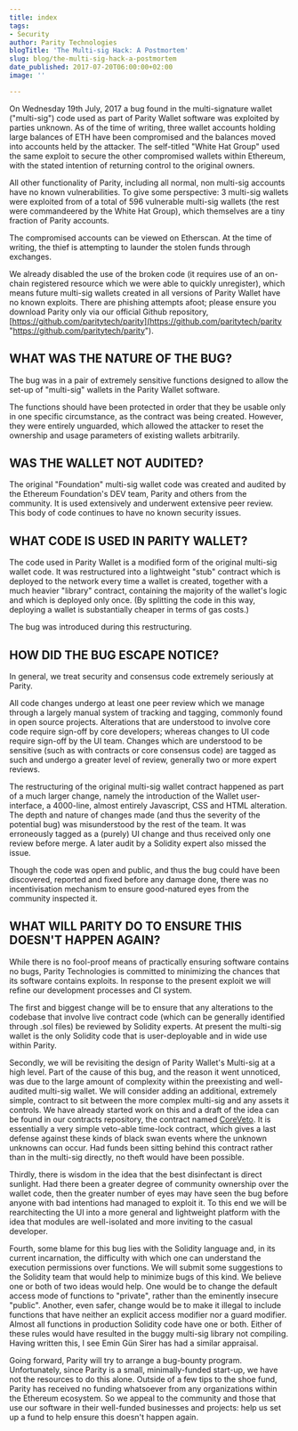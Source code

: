 ```yaml
---
title: index
tags:
- Security
author: Parity Technologies
blogTitle: 'The Multi-sig Hack: A Postmortem'
slug: blog/the-multi-sig-hack-a-postmortem
date_published: 2017-07-20T06:00:00+02:00
image: ''

---
```

On Wednesday 19th July, 2017 a bug found in the multi-signature wallet ("multi-sig") code used as part of Parity Wallet software was exploited by parties unknown. As of the time of writing, three wallet accounts holding large balances of ETH have been compromised and the balances moved into accounts held by the attacker. The self-titled "White Hat Group" used the same exploit to secure the other compromised wallets within Ethereum, with the stated intention of returning control to the original owners.

All other functionality of Parity, including all normal, non multi-sig accounts have no known vulnerabilities. To give some perspective: 3 multi-sig wallets were exploited from of a total of 596 vulnerable multi-sig wallets (the rest were commandeered by the White Hat Group), which themselves are a tiny fraction of Parity accounts.

The compromised accounts can be viewed on Etherscan. At the time of writing, the thief is attempting to launder the stolen funds through exchanges.

We already disabled the use of the broken code (it requires use of an on-chain registered resource which we were able to quickly unregister), which means future multi-sig wallets created in all versions of Parity Wallet have no known exploits. There are phishing attempts afoot; please ensure you download Parity only via our official Github repository, [https://github.com/paritytech/parity](https://github.com/paritytech/parity "https://github.com/paritytech/parity").

## WHAT WAS THE NATURE OF THE BUG?

The bug was in a pair of extremely sensitive functions designed to allow the set-up of "multi-sig" wallets in the Parity Wallet software.

The functions should have been protected in order that they be usable only in one specific circumstance, as the contract was being created. However, they were entirely unguarded, which allowed the attacker to reset the ownership and usage parameters of existing wallets arbitrarily.

## WAS THE WALLET NOT AUDITED?

The original "Foundation" multi-sig wallet code was created and audited by the Ethereum Foundation's DEV team, Parity and others from the community. It is used extensively and underwent extensive peer review. This body of code continues to have no known security issues.

## WHAT CODE IS USED IN PARITY WALLET?

The code used in Parity Wallet is a modified form of the original multi-sig wallet code. It was restructured into a lightweight "stub" contract which is deployed to the network every time a wallet is created, together with a much heavier "library" contract, containing the majority of the wallet's logic and which is deployed only once. (By splitting the code in this way, deploying a wallet is substantially cheaper in terms of gas costs.)

The bug was introduced during this restructuring.

## HOW DID THE BUG ESCAPE NOTICE?

In general, we treat security and consensus code extremely seriously at Parity.

All code changes undergo at least one peer review which we manage through a largely manual system of tracking and tagging, commonly found in open source projects. Alterations that are understood to involve core code require sign-off by core developers; whereas changes to UI code require sign-off by the UI team. Changes which are understood to be sensitive (such as with contracts or core consensus code) are tagged as such and undergo a greater level of review, generally two or more expert reviews.

The restructuring of the original multi-sig wallet contract happened as part of a much larger change, namely the introduction of the Wallet user-interface, a 4000-line, almost entirely Javascript, CSS and HTML alteration. The depth and nature of changes made (and thus the severity of the potential bug) was misunderstood by the rest of the team. It was erroneously tagged as a (purely) UI change and thus received only one review before merge. A later audit by a Solidity expert also missed the issue.

Though the code was open and public, and thus the bug could have been discovered, reported and fixed before any damage done, there was no incentivisation mechanism to ensure good-natured eyes from the community inspected it.

## WHAT WILL PARITY DO TO ENSURE THIS DOESN'T HAPPEN AGAIN?

While there is no fool-proof means of practically ensuring software contains no bugs, Parity Technologies is committed to minimizing the chances that its software contains exploits. In response to the present exploit we will refine our development processes and CI system.

The first and biggest change will be to ensure that any alterations to the codebase that involve live contract code (which can be generally identified through .sol files) be reviewed by Solidity experts. At present the multi-sig wallet is the only Solidity code that is user-deployable and in wide use within Parity.

Secondly, we will be revisiting the design of Parity Wallet's Multi-sig at a high level. Part of the cause of this bug, and the reason it went unnoticed, was due to the large amount of complexity within the preexisting and well-audited multi-sig wallet. We will consider adding an additional, extremely simple, contract to sit between the more complex multi-sig and any assets it controls. We have already started work on this and a draft of the idea can be found in our contracts repository, the contract named [CoreVeto](https://github.com/paritytech/contracts/blob/bf7d99e977120af1ff2e9bbc6f0d8dd485bc2294/CoreVeto.sol). It is essentially a very simple veto-able time-lock contract, which gives a last defense against these kinds of black swan events where the unknown unknowns can occur. Had funds been sitting behind this contract rather than in the multi-sig directly, no theft would have been possible.

Thirdly, there is wisdom in the idea that the best disinfectant is direct sunlight. Had there been a greater degree of community ownership over the wallet code, then the greater number of eyes may have seen the bug before anyone with bad intentions had managed to exploit it. To this end we will be rearchitecting the UI into a more general and lightweight platform with the idea that modules are well-isolated and more inviting to the casual developer.

Fourth, some blame for this bug lies with the Solidity language and, in its current incarnation, the difficulty with which one can understand the execution permissions over functions. We will submit some suggestions to the Solidity team that would help to minimize bugs of this kind. We believe one or both of two ideas would help. One would be to change the default access mode of functions to "private", rather than the eminently insecure "public". Another, even safer, change would be to make it illegal to include functions that have neither an explicit access modifier nor a guard modifier. Almost all functions in production Solidity code have one or both. Either of these rules would have resulted in the buggy multi-sig library not compiling. Having written this, I see Emin Gün Sirer has had a similar appraisal.

Going forward, Parity will try to arrange a bug-bounty program. Unfortunately, since Parity is a small, minimally-funded start-up, we have not the resources to do this alone. Outside of a few tips to the shoe fund, Parity has received no funding whatsoever from any organizations within the Ethereum ecosystem. So we appeal to the community and those that use our software in their well-funded businesses and projects: help us set up a fund to help ensure this doesn't happen again.